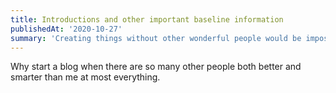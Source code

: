 ```yaml
---
title: Introductions and other important baseline information 
publishedAt: '2020-10-27'
summary: 'Creating things without other wonderful people would be impossible and boring.'
---
```


Why start a blog when there are so many other people both better and smarter than me at most everything. 
